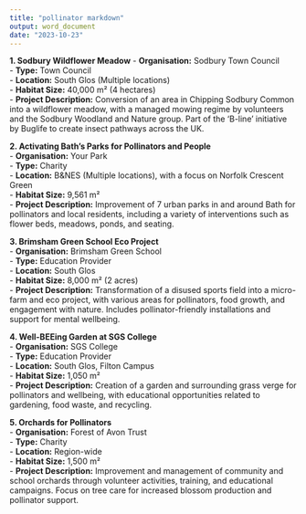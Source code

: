 ```yaml
---
title: "pollinator markdown"
output: word_document
date: "2023-10-23"
---
```



**1. Sodbury Wildflower Meadow**
- **Organisation:** Sodbury Town Council  
- **Type:** Town Council  
- **Location:** South Glos (Multiple locations)  
- **Habitat Size:** 40,000 m² (4 hectares)  
- **Project Description:** Conversion of an area in Chipping Sodbury Common into a wildflower meadow, with a managed mowing regime by volunteers and the Sodbury Woodland and Nature group. Part of the ‘B-line’ initiative by Buglife to create insect pathways across the UK.


**2. Activating Bath's Parks for Pollinators and People**  
- **Organisation:** Your Park  
- **Type:** Charity  
- **Location:** B&NES (Multiple locations), with a focus on Norfolk Crescent Green  
- **Habitat Size:** 9,561 m²  
- **Project Description:** Improvement of 7 urban parks in and around Bath for pollinators and local residents, including a variety of interventions such as flower beds, meadows, ponds, and seating.  

**3. Brimsham Green School Eco Project**  
- **Organisation:** Brimsham Green School  
- **Type:** Education Provider  
- **Location:** South Glos  
- **Habitat Size:** 8,000 m² (2 acres)  
- **Project Description:** Transformation of a disused sports field into a micro-farm and eco project, with various areas for pollinators, food growth, and engagement with nature. Includes pollinator-friendly installations and support for mental wellbeing.  


**4. Well-BEEing Garden at SGS College**  
- **Organisation:** SGS College  
- **Type:** Education Provider  
- **Location:** South Glos, Filton Campus  
- **Habitat Size:** 1,050 m²  
- **Project Description:** Creation of a garden and surrounding grass verge for pollinators and wellbeing, with educational opportunities related to gardening, food waste, and recycling.  


**5. Orchards for Pollinators**  
- **Organisation:** Forest of Avon Trust  
- **Type:** Charity  
- **Location:** Region-wide  
- **Habitat Size:** 1,500 m²  
- **Project Description:** Improvement and management of community and school orchards through volunteer activities, training, and educational campaigns. Focus on tree care for increased blossom production and pollinator support.  
